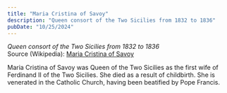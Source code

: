 ```yaml
---
title: "Maria Cristina of Savoy"
description: "Queen consort of the Two Sicilies from 1832 to 1836"
pubDate: "10/25/2024"
---
```


*Queen consort of the Two Sicilies from 1832 to 1836*  
Source (Wikipedia): [Maria Cristina of Savoy][1]

Maria Cristina of Savoy was Queen of the Two Sicilies as the first wife of Ferdinand II of the Two Sicilies. She died as a result of childbirth. She is venerated in the Catholic Church, having been beatified by Pope Francis.

[1]: https://en.wikipedia.org/wiki/Maria_Cristina_of_Savoy
